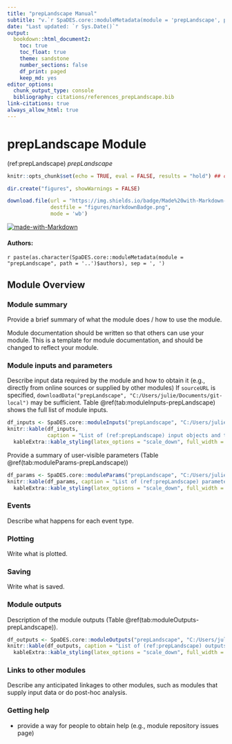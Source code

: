 ```yaml
---
title: "prepLandscape Manual"
subtitle: "v.`r SpaDES.core::moduleMetadata(module = 'prepLandscape', path = '..')$version`"
date: "Last updated: `r Sys.Date()`"
output:
  bookdown::html_document2:
    toc: true
    toc_float: true
    theme: sandstone
    number_sections: false
    df_print: paged
    keep_md: yes
editor_options:
  chunk_output_type: console
  bibliography: citations/references_prepLandscape.bib
link-citations: true
always_allow_html: true
---
```


# prepLandscape Module

<!-- the following are text references used in captions for LaTeX compatibility -->
(ref:prepLandscape) *prepLandscape*

```r
knitr::opts_chunk$set(echo = TRUE, eval = FALSE, results = "hold") ## change to eval = TRUE if all chunks are to be evaluated

dir.create("figures", showWarnings = FALSE)

download.file(url = "https://img.shields.io/badge/Made%20with-Markdown-1f425f.png",
              destfile = "figures/markdownBadge.png",
              mode = 'wb')
```

[![made-with-Markdown](figures/markdownBadge.png)](https://commonmark.org)

<!-- if knitting to pdf remember to add the pandoc_args: ["--extract-media", "."] option to yml in order to get the badge images -->

#### Authors:

`r paste(as.character(SpaDES.core::moduleMetadata(module = "prepLandscape", path = '..')$authors), sep = ', ')`
<!-- ideally separate authors with new lines, '\n' not working -->

## Module Overview

### Module summary

Provide a brief summary of what the module does / how to use the module.

Module documentation should be written so that others can use your module.
This is a template for module documentation, and should be changed to reflect your module.

### Module inputs and parameters

Describe input data required by the module and how to obtain it (e.g., directly from online sources or supplied by other modules)
If `sourceURL` is specified, `downloadData("prepLandscape", "C:/Users/julie/Documents/git-local")` may be sufficient.
Table \@ref(tab:moduleInputs-prepLandscape) shows the full list of module inputs.

```r
df_inputs <- SpaDES.core::moduleInputs("prepLandscape", "C:/Users/julie/Documents/git-local")
knitr::kable(df_inputs,
             caption = "List of (ref:prepLandscape) input objects and their description.") |>
  kableExtra::kable_styling(latex_options = "scale_down", full_width = TRUE)
```

Provide a summary of user-visible parameters (Table \@ref(tab:moduleParams-prepLandscape))


```r
df_params <- SpaDES.core::moduleParams("prepLandscape", "C:/Users/julie/Documents/git-local")
knitr::kable(df_params, caption = "List of (ref:prepLandscape) parameters and their description.") |>
  kableExtra::kable_styling(latex_options = "scale_down", full_width = TRUE)
```

### Events

Describe what happens for each event type.

### Plotting

Write what is plotted.

### Saving

Write what is saved.

### Module outputs

Description of the module outputs (Table \@ref(tab:moduleOutputs-prepLandscape)).

```r
df_outputs <- SpaDES.core::moduleOutputs("prepLandscape", "C:/Users/julie/Documents/git-local")
knitr::kable(df_outputs, caption = "List of (ref:prepLandscape) outputs and their description.") |>
  kableExtra::kable_styling(latex_options = "scale_down", full_width = TRUE)
```

### Links to other modules

Describe any anticipated linkages to other modules, such as modules that supply input data or do post-hoc analysis.

### Getting help

-   provide a way for people to obtain help (e.g., module repository issues page)
